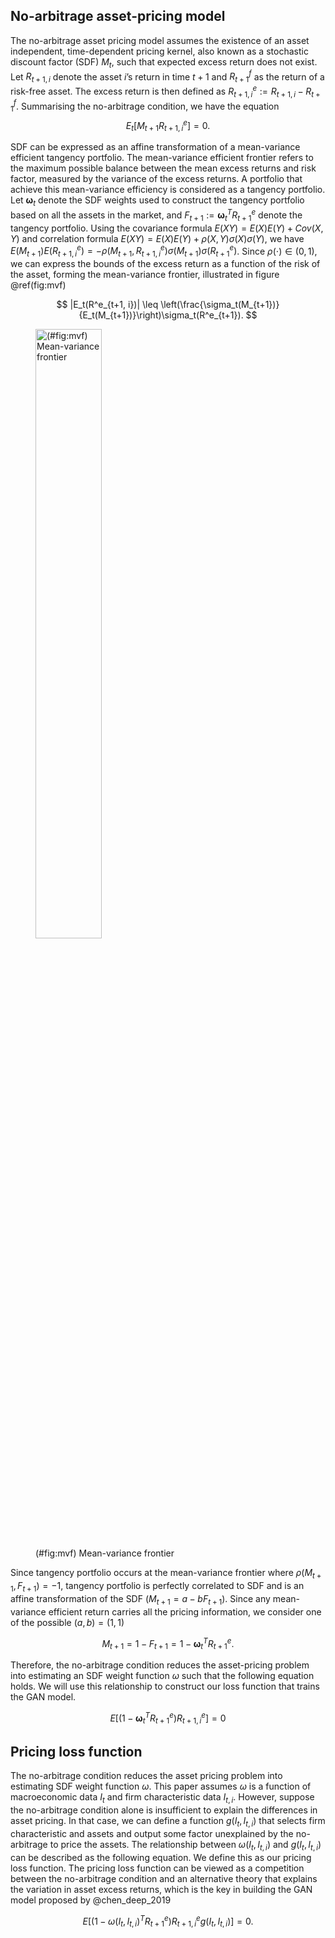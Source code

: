 ## No-arbitrage asset-pricing model {#no_arbitrage}

The no-arbitrage asset pricing model assumes the existence
of an asset independent, time-dependent pricing kernel, also known as a stochastic
discount factor (SDF) $M_t$, such that expected excess return does not
exist. Let $R_{t+1, i}$ denote the asset $i$'s return in
time $t+1$ and $R^f_{t+1}$ as the return of a risk-free asset.
The excess return is then defined as $R^e_{t+1, i} :=
R_{t+1, i} - R^f_{t+1}$. Summarising the no-arbitrage
condition, we have the equation
$$
E_t[M_{t+1} R^e_{t+1, i}] = 0.
$$

SDF can be expressed as an affine transformation of a
mean-variance efficient tangency portfolio.
The mean-variance efficient frontier refers to the maximum
possible balance between the mean excess returns and risk
factor, measured by the variance of the
excess returns. A portfolio that achieve this mean-variance
efficiency is considered as a tangency portfolio. 
Let $\mathbf{\omega}_t$ denote the SDF weights used to
construct the tangency portfolio based on all the assets in
the market, and
$F_{t+1} := \mathbf{\omega}_t^T R^e_{t+1}$ denote the tangency
portfolio.
Using the covariance formula
$E(XY)=E(X)E(Y) + Cov(X, Y)$ and correlation formula 
$E(XY) = E(X)E(Y)+\rho(X, Y)\sigma(X)\sigma(Y)$,
we have $E(M_{t+1})E(R^e_{t+1,
i}) = -\rho(M_{t+1}, R^e_{t+1,
i})\sigma(M_{t+1})\sigma(R^e_{t+1})$. Since
$\rho(\cdot)\in(0, 1)$, we can express the bounds of the
excess return as a function of the risk of the asset,
forming the mean-variance frontier, illustrated in
figure \@ref(fig:mvf)

$$
|E_t(R^e_{t+1, i})| \leq \left(\frac{\sigma_t(M_{t+1})}
{E_t(M_{t+1})}\right)\sigma_t(R^e_{t+1}).
$$

![(#fig:mvf) Mean-variance frontier](./src/mvf){width=50%}

Since tangency portfolio occurs at the mean-variance
frontier where $\rho(M_{t+1}, F_{t+1})=-1$,
tangency portfolio is perfectly correlated to SDF
and is an affine transformation of the SDF
($M_{t+1} = a - b F_{t+1}$). Since any
mean-variance efficient return carries all the pricing
information, we consider one of the possible $(a, b) = (1,
1)$

$$
M_{t+1} = 1 - F_{t+1} = 1 - \mathbf{\omega}_t^T R^e_{t+1}.
$$

Therefore, the no-arbitrage condition reduces the
asset-pricing problem into estimating an SDF weight function
$\omega$ such that the following equation holds. We will
use this relationship to construct our loss function that
trains the GAN model.

$$
E\left[\left(1-\mathbf{\omega}_t^T R^e_{t+1}\right)R^e_{t+1, i}\right] = 0
$$


## Pricing loss function {#loss_function}

The no-arbitrage condition reduces the asset pricing problem
into estimating SDF weight function $\omega$.
This paper assumes $\omega$ is a function of
macroeconomic data $I_t$ and firm characteristic
data $I_{t, i}$.
However, suppose the no-arbitrage condition
alone is insufficient to explain the differences in asset
pricing. In that case, we can define a function $g(I_t, I_{t, i})$
that selects firm characteristic and assets and output some factor
unexplained by the no-arbitrage
to price the assets. The relationship between $\omega(I_t,
I_{t, i})$ and $g(I_t, I_{t, i})$ can be described as the
following equation. We define this as our pricing loss
function. The pricing loss function can be viewed as a
competition between the no-arbitrage condition and an
alternative theory that explains the variation in
asset excess returns, which is the key in building the
GAN model proposed by @chen_deep_2019

$$
E\left[\left(1-\omega(I_t, I_{t, i})^T R^e_{t+1}\right)R^e_{t+1, i}
g(I_t, I_{t, i})
\right] = 0.
$$

